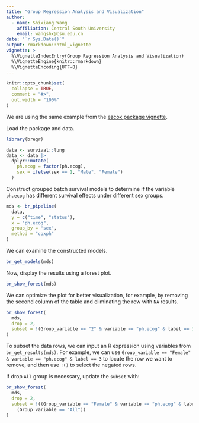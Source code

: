 ```yaml
---
title: "Group Regression Analysis and Visualization"
author: 
  - name: Shixiang Wang
    affiliation: Central South University
    email: wangshx@csu.edu.cn
date: "`r Sys.Date()`"
output: rmarkdown::html_vignette
vignette: >
  %\VignetteIndexEntry{Group Regression Analysis and Visualization}
  %\VignetteEngine{knitr::rmarkdown}
  %\VignetteEncoding{UTF-8}
---
```


```r
knitr::opts_chunk$set(
  collapse = TRUE,
  comment = "#>",
  out.width = "100%"
)
```

We are using the same example from the [ezcox package vignette](https://CRAN.R-project.org/package=ezcox/vignettes/ezgroup.html).

Load the package and data.

```r
library(bregr)

data <- survival::lung
data <- data |>
  dplyr::mutate(
    ph.ecog = factor(ph.ecog),
    sex = ifelse(sex == 1, "Male", "Female")
  )
```

Construct grouped batch survival models to determine if the variable `ph.ecog` has different survival effects under different sex groups.

```r
mds <- br_pipeline(
  data,
  y = c("time", "status"),
  x = "ph.ecog",
  group_by = "sex",
  method = "coxph"
)
```

We can examine the constructed models.

```r
br_get_models(mds)
```

Now, display the results using a forest plot.

```r
br_show_forest(mds)
```

We can optimize the plot for better visualization, for example, by removing the second column of the table and eliminating the row with `NA` results.

```r
br_show_forest(
  mds,
  drop = 2,
  subset = !(Group_variable == "2" & variable == "ph.ecog" & label == 3)
)
```

To subset the data rows, we can input an R expression using variables from `br_get_results(mds)`. For example, we can use `Group_variable == "Female" & variable == "ph.ecog" & label == 3` to locate the row we want to remove, and then use `!()` to select the negated rows.

If drop `All` group is necessary, update the `subset` with:

```r
br_show_forest(
  mds,
  drop = 2,
  subset = !((Group_variable == "Female" & variable == "ph.ecog" & label == 3) |
    (Group_variable == "All"))
)
```

